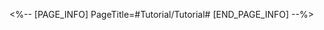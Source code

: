 <%-- [PAGE_INFO]
PageTitle=#Tutorial/Tutorial#
[END_PAGE_INFO] --%>
{{Tutorial
|sort      = 815001
|title     = Tutorial
|subtitle  = 
|type      = 
|about     = 
|image1    = Tutorial Tutorial 1.png{{subst:void|<!--$UPLOAD:<<SpriteOutput/TutorialPic/TutorialPage_815001.png>-<Tutorial Tutorial 1.png>>}}
|text1     = When {{Color|h|nobold=1|Breaking}} an enemy's Weakness, {{Color|h|nobold=1|Advances Action Forward}} by 100% and recovers 1 Skill Point.
|image2    = Tutorial Tutorial 2.png{{subst:void|<!--$UPLOAD:<<SpriteOutput/TutorialPic/TutorialPage_815002.png>-<Tutorial Tutorial 2.png>>}}
|text2     = Tip: {{Color|h|nobold=1|Sequentially break}} enemy Weaknesses to {{Color|h|nobold=1|take consecutive actions}}.
}}